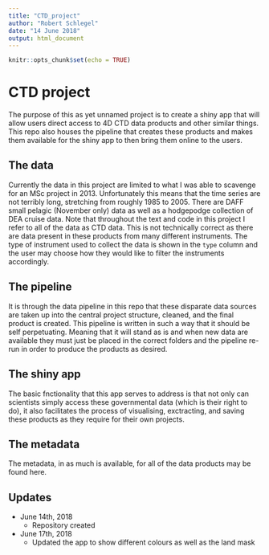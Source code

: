 ```yaml
---
title: "CTD_project"
author: "Robert Schlegel"
date: "14 June 2018"
output: html_document
---
```


```r
knitr::opts_chunk$set(echo = TRUE)
```

# CTD project

The purpose of this as yet unnamed project is to create a shiny app that will allow users direct access to 4D CTD data products and other similar things. This repo also houses the pipeline that creates these products and makes them available for the shiny app to then bring them online to the users.

## The data

Currently the data in this project are limited to what I was able to scavenge for an MSc project in 2013. Unfortunately this means that the time series are not terribly long, stretching from roughly 1985 to 2005. There are DAFF small pelagic (November only) data as well as a hodgepodge collection of DEA cruise data. Note that throughout the text and code in this project I refer to all of the data as CTD data. This is not technically correct as there are data present in these products from many different instruments. The type of instrument used to collect the data is shown in the `type` column and the user may choose how they would like to filter the instruments accordingly.

## The pipeline

It is through the data pipeline in this repo that these disparate data sources are taken up into the central project structure, cleaned, and the final product is created. This pipeline is written in such a way that it should be self perpetuating. Meaning that it will stand as is and when new data are available they must just be placed in the correct folders and the pipeline re-run in order to produce the products as desired.

## The shiny app

The basic fnctionality that this app serves to address is that not only can scientists simply access these governmental data (which is their right to do), it also facilitates the process of visualising, exctracting, and saving these products as they require for their own projects.

## The metadata

The metadata, in as much is available, for all of the data products may be found here.

## Updates

* June 14th, 2018
    * Repository created

* June 17th, 2018
    * Updated the app to show different colours as well as the land mask